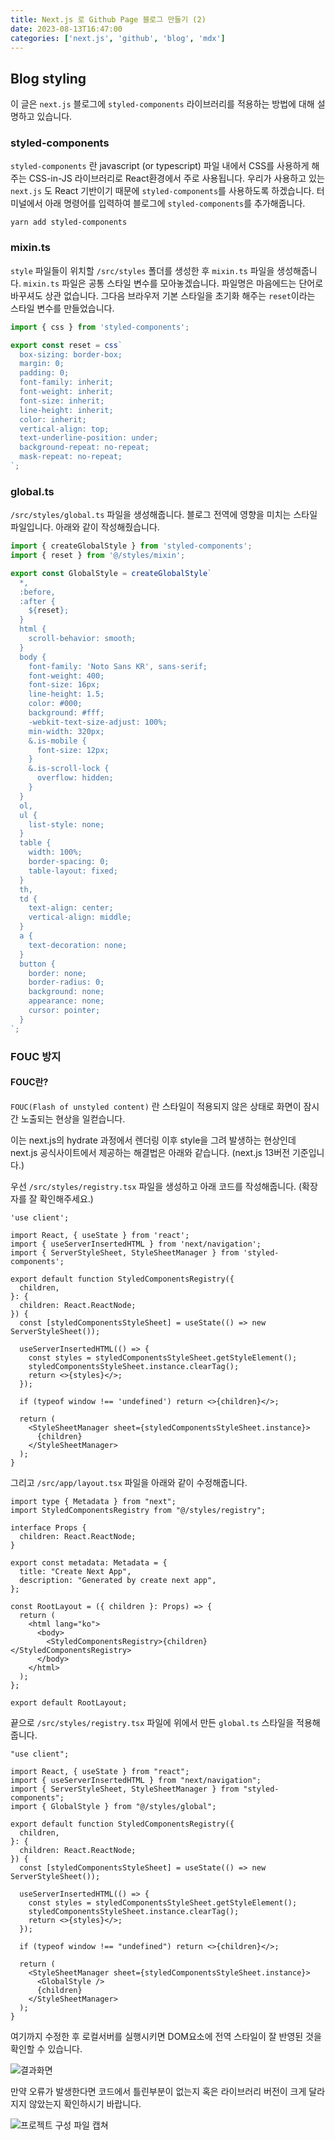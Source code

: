 ```yaml
---
title: Next.js 로 Github Page 블로그 만들기 (2)
date: 2023-08-13T16:47:00
categories: ['next.js', 'github', 'blog', 'mdx']
---
```


## Blog styling

이 글은 `next.js` 블로그에 `styled-components` 라이브러리를 적용하는 방법에 대해 설명하고 있습니다.

### styled-components

`styled-components` 란 javascript (or typescript) 파일 내에서 CSS를 사용하게 해주는 CSS-in-JS 라이브러리로 React환경에서 주로 사용됩니다.
우리가 사용하고 있는 `next.js` 도 React 기반이기 때문에 `styled-components`를 사용하도록 하겠습니다.
터미널에서 아래 명령어를 입력하여 블로그에 `styled-components`를 추가해줍니다.

```
yarn add styled-components
```

### mixin.ts

`style` 파일들이 위치할 `/src/styles` 폴더를 생성한 후 `mixin.ts` 파일을 생성해줍니다.
`mixin.ts` 파일은 공통 스타일 변수를 모아놓겠습니다. 파일명은 마음에드는 단어로 바꾸셔도 상관 없습니다.
그다음 브라우저 기본 스타일을 초기화 해주는 `reset`이라는 스타일 변수를 만들었습니다.

```ts:/src/styles/mixin.ts
import { css } from 'styled-components';

export const reset = css`
  box-sizing: border-box;
  margin: 0;
  padding: 0;
  font-family: inherit;
  font-weight: inherit;
  font-size: inherit;
  line-height: inherit;
  color: inherit;
  vertical-align: top;
  text-underline-position: under;
  background-repeat: no-repeat;
  mask-repeat: no-repeat;
`;
```

### global.ts

`/src/styles/global.ts` 파일을 생성해줍니다.
블로그 전역에 영향을 미치는 스타일 파일입니다.
아래와 같이 작성해줬습니다.

```ts:/src/styles/global.ts
import { createGlobalStyle } from 'styled-components';
import { reset } from '@/styles/mixin';

export const GlobalStyle = createGlobalStyle`
  *,
  :before,
  :after {
    ${reset};
  }
  html {
    scroll-behavior: smooth;
  }
  body {
    font-family: 'Noto Sans KR', sans-serif;
    font-weight: 400;
    font-size: 16px;
    line-height: 1.5;
    color: #000;
    background: #fff;
    -webkit-text-size-adjust: 100%;
    min-width: 320px;
    &.is-mobile {
      font-size: 12px;
    }
    &.is-scroll-lock {
      overflow: hidden;
    }
  }
  ol,
  ul {
    list-style: none;
  }
  table {
    width: 100%;
    border-spacing: 0;
    table-layout: fixed;
  }
  th,
  td {
    text-align: center;
    vertical-align: middle;
  }
  a {
    text-decoration: none;
  }
  button {
    border: none;
    border-radius: 0;
    background: none;
    appearance: none;
    cursor: pointer;
  }
`;
```

### FOUC 방지

#### FOUC란?

`FOUC(Flash of unstyled content)` 란 스타일이 적용되지 않은 상태로 화면이 잠시간 노출되는 현상을 일컫습니다.

이는 next.js의 hydrate 과정에서 렌더링 이후 style을 그려 발생하는 현상인데 next.js 공식사이트에서 제공하는 해결법은 아래와 같습니다. (next.js 13버전 기준입니다.)

우선 `/src/styles/registry.tsx` 파일을 생성하고 아래 코드를 작성해줍니다.
(확장자를 잘 확인해주세요.)

```tsx:/src/styles/registry.tsx
'use client';

import React, { useState } from 'react';
import { useServerInsertedHTML } from 'next/navigation';
import { ServerStyleSheet, StyleSheetManager } from 'styled-components';

export default function StyledComponentsRegistry({
  children,
}: {
  children: React.ReactNode;
}) {
  const [styledComponentsStyleSheet] = useState(() => new ServerStyleSheet());

  useServerInsertedHTML(() => {
    const styles = styledComponentsStyleSheet.getStyleElement();
    styledComponentsStyleSheet.instance.clearTag();
    return <>{styles}</>;
  });

  if (typeof window !== 'undefined') return <>{children}</>;

  return (
    <StyleSheetManager sheet={styledComponentsStyleSheet.instance}>
      {children}
    </StyleSheetManager>
  );
}
```

그리고 `/src/app/layout.tsx` 파일을 아래와 같이 수정해줍니다.

```tsx:/src/app/layout.tsx
import type { Metadata } from "next";
import StyledComponentsRegistry from "@/styles/registry";

interface Props {
  children: React.ReactNode;
}

export const metadata: Metadata = {
  title: "Create Next App",
  description: "Generated by create next app",
};

const RootLayout = ({ children }: Props) => {
  return (
    <html lang="ko">
      <body>
        <StyledComponentsRegistry>{children}</StyledComponentsRegistry>
      </body>
    </html>
  );
};

export default RootLayout;
```

끝으로 `/src/styles/registry.tsx` 파일에 위에서 만든 `global.ts` 스타일을 적용해줍니다.

```tsx:/src/styles/registry.tsx
"use client";

import React, { useState } from "react";
import { useServerInsertedHTML } from "next/navigation";
import { ServerStyleSheet, StyleSheetManager } from "styled-components";
import { GlobalStyle } from "@/styles/global";

export default function StyledComponentsRegistry({
  children,
}: {
  children: React.ReactNode;
}) {
  const [styledComponentsStyleSheet] = useState(() => new ServerStyleSheet());

  useServerInsertedHTML(() => {
    const styles = styledComponentsStyleSheet.getStyleElement();
    styledComponentsStyleSheet.instance.clearTag();
    return <>{styles}</>;
  });

  if (typeof window !== "undefined") return <>{children}</>;

  return (
    <StyleSheetManager sheet={styledComponentsStyleSheet.instance}>
      <GlobalStyle />
      {children}
    </StyleSheetManager>
  );
}
```

여기까지 수정한 후 로컬서버를 실행시키면 DOM요소에 전역 스타일이 잘 반영된 것을 확인할 수 있습니다.

![결과화면](1.png)

만약 오류가 발생한다면 코드에서 틀린부분이 없는지 혹은 라이브러리 버전이 크게 달라지지 않았는지 확인하시기 바랍니다.

![프로젝트 구성 파일 캡쳐](2.png)
